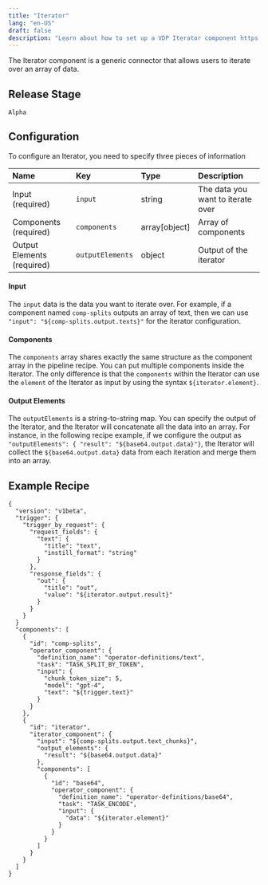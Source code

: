 ```yaml
---
title: "Iterator"
lang: "en-US"
draft: false
description: "Learn about how to set up a VDP Iterator component https://github.com/instill-ai/instill-core"
---
```


The Iterator component is a generic connector that allows users to iterate over an array of data.

## Release Stage

`Alpha`

## Configuration

To configure an Iterator, you need to specify three pieces of information


| Name | Key | Type | Description |
| :--- | :--- | :--- | :--- |
| Input (required) | `input` | string | The data you want to iterate over |
| Components (required) | `components` | array[object] | Array of components |
| Output Elements (required) | `outputElements` | object | Output of the iterator|




#### Input
The `input` data is the data you want to iterate over. For example, if a component named `comp-splits` outputs an array of text, then we can use `"input": "${comp-splits.output.texts}"` for the iterator configuration.

#### Components
The `components` array shares exactly the same structure as the component array in the pipeline recipe. You can put multiple components inside the Iterator. The only difference is that the `components` within the Iterator can use the `element` of the Iterator as input by using the syntax `${iterator.element}`.

#### Output Elements
The `outputElements` is a string-to-string map. You can specify the output of the Iterator, and the Iterator will concatenate all the data into an array. For instance, in the following recipe example, if we configure the output as `"outputElements": { "result": "${base64.output.data}"}`, the Iterator will collect the `${base64.output.data}` data from each iteration and merge them into an array.


## Example Recipe

```
{
  "version": "v1beta",
  "trigger": {
    "trigger_by_request": {
      "request_fields": {
        "text": {
          "title": "text",
          "instill_format": "string"
        }
      },
      "response_fields": {
        "out": {
          "title": "out",
          "value": "${iterator.output.result}"
        }
      }
    }
  }
  "components": [
    {
      "id": "comp-splits",
      "operator_component": {
        "definition_name": "operator-definitions/text",
        "task": "TASK_SPLIT_BY_TOKEN",
        "input": {
          "chunk_token_size": 5,
          "model": "gpt-4",
          "text": "${trigger.text}"
        }
      }
    },
    {
      "id": "iterator",
      "iterator_component": {
        "input": "${comp-splits.output.text_chunks}",
        "output_elements": {
          "result": "${base64.output.data}"
        },
        "components": [
          {
            "id": "base64",
            "operator_component": {
              "definition_name": "operator-definitions/base64",
              "task": "TASK_ENCODE",
              "input": {
                "data": "${iterator.element}"
              }
            }
          }
        ]
      }
    }
  ]
}
```